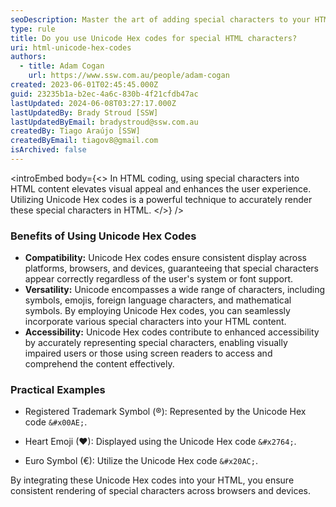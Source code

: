 ```yaml
---
seoDescription: Master the art of adding special characters to your HTML code with Unicode Hex codes, ensuring compatibility, versatility, and accessibility across platforms.
type: rule
title: Do you use Unicode Hex codes for special HTML characters?
uri: html-unicode-hex-codes
authors:
  - title: Adam Cogan
    url: https://www.ssw.com.au/people/adam-cogan
created: 2023-06-01T02:45:45.000Z
guid: 23235b1a-b2ec-4a6c-830b-4f21cfdb47ac
lastUpdated: 2024-06-08T03:27:17.000Z
lastUpdatedBy: Brady Stroud [SSW]
lastUpdatedByEmail: bradystroud@ssw.com.au
createdBy: Tiago Araújo [SSW]
createdByEmail: tiagov8@gmail.com
isArchived: false
---
```


<introEmbed
  body={<>
In HTML coding, using special characters into HTML content elevates visual appeal and enhances the user experience. Utilizing Unicode Hex codes is a powerful technique to accurately render these special characters in HTML.
  </>}
/>
### Benefits of Using Unicode Hex Codes

- **Compatibility:** Unicode Hex codes ensure consistent display across platforms, browsers, and devices, guaranteeing that special characters appear correctly regardless of the user's system or font support.
- **Versatility:** Unicode encompasses a wide range of characters, including symbols, emojis, foreign language characters, and mathematical symbols. By employing Unicode Hex codes, you can seamlessly incorporate various special characters into your HTML content.
- **Accessibility:** Unicode Hex codes contribute to enhanced accessibility by accurately representing special characters, enabling visually impaired users or those using screen readers to access and comprehend the content effectively.

### Practical Examples

- Registered Trademark Symbol (®): Represented by the Unicode Hex code `&#x00AE;`.

- Heart Emoji (❤): Displayed using the Unicode Hex code `&#x2764;`.

- Euro Symbol (€): Utilize the Unicode Hex code `&#x20AC;`.

By integrating these Unicode Hex codes into your HTML, you ensure consistent rendering of special characters across browsers and devices.

